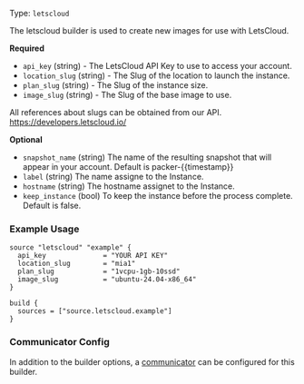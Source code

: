 Type: `letscloud`

The letscloud builder is used to create new images for use with
LetsCloud.

**Required**
- `api_key` (string) - The LetsCloud API Key to use to access your account. 
- `location_slug` (string) - The Slug of the location to launch the instance.
- `plan_slug` (string) - The Slug of the instance size.
- `image_slug` (string) - The Slug of the base image to use.

All references about slugs can be obtained from our API.
https://developers.letscloud.io/

**Optional**
- `snapshot_name` (string) The name of the resulting snapshot that will appear in your account. Default is packer-{{timestamp}}
- `label` (string) The name assigne to the Instance.
- `hostname` (string) The hostname assignet to the Instance.
- `keep_instance` (bool) To keep the instance before the process complete. Default is false.

### Example Usage

```hcl
source "letscloud" "example" {
  api_key              = "YOUR API KEY"
  location_slug        = "mia1"
  plan_slug            = "1vcpu-1gb-10ssd"
  image_slug           = "ubuntu-24.04-x86_64"
}

build {
  sources = ["source.letscloud.example"]
}
```

### Communicator Config

In addition to the builder options, a
[communicator](/docs/templates/legacy_json_templates/communicator) can be configured for this builder.

